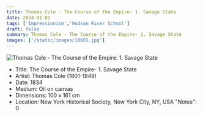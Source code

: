 ```yaml
---
title: Thomas Cole - The Course of the Empire- 1. Savage State
date: 2024-01-01
tags: ['Impressionism','Hudson River School']
draft: false
summary: Thomas Cole - The Course of the Empire- 1. Savage State
images: ['/static/images/10601.jpg']
---
```


![Thomas Cole - The Course of the Empire: 1. Savage State](/static/images/10601.jpg)

* Title: The Course of the Empire- 1. Savage State
* Artist: Thomas Cole (1801-1848)
* Date: 1834
* Medium: Oil on canvas
* Dimensions: 100 x 161 cm
* Location: New York Historical Society, New York City, NY, USA
  "Notes": 0
